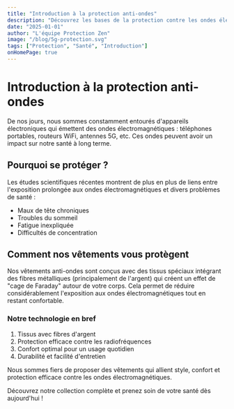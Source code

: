 ```yaml
---
title: "Introduction à la protection anti-ondes"
description: "Découvrez les bases de la protection contre les ondes électromagnétiques et l'importance de protéger votre santé."
date: "2025-01-01"
author: "L'équipe Protection Zen"
image: "/blog/5g-protection.svg"
tags: ["Protection", "Santé", "Introduction"]
onHomePage: true
---
```


# Introduction à la protection anti-ondes

De nos jours, nous sommes constamment entourés d'appareils électroniques qui émettent des ondes électromagnétiques : téléphones portables, routeurs WiFi, antennes 5G, etc. Ces ondes peuvent avoir un impact sur notre santé à long terme.

## Pourquoi se protéger ?

Les études scientifiques récentes montrent de plus en plus de liens entre l'exposition prolongée aux ondes électromagnétiques et divers problèmes de santé :

- Maux de tête chroniques
- Troubles du sommeil
- Fatigue inexpliquée
- Difficultés de concentration

## Comment nos vêtements vous protègent

Nos vêtements anti-ondes sont conçus avec des tissus spéciaux intégrant des fibres métalliques (principalement de l'argent) qui créent un effet de "cage de Faraday" autour de votre corps. Cela permet de réduire considérablement l'exposition aux ondes électromagnétiques tout en restant confortable.

### Notre technologie en bref

1. Tissus avec fibres d'argent
2. Protection efficace contre les radiofréquences
3. Confort optimal pour un usage quotidien
4. Durabilité et facilité d'entretien

Nous sommes fiers de proposer des vêtements qui allient style, confort et protection efficace contre les ondes électromagnétiques.

Découvrez notre collection complète et prenez soin de votre santé dès aujourd'hui !
